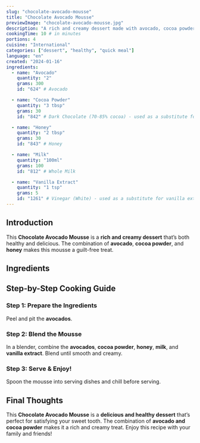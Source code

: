 ```yaml
---
slug: "chocolate-avocado-mousse"
title: "Chocolate Avocado Mousse"
previewImage: "chocolate-avocado-mousse.jpg"
description: "A rich and creamy dessert made with avocado, cocoa powder, and a touch of honey."
cookingTime: 10 # in minutes
portions: 4
cuisine: "International"
categories: ["dessert", "healthy", "quick meal"]
language: "en"
created: "2024-01-16"
ingredients:
  - name: "Avocado"
    quantity: "2"
    grams: 300
    id: "624" # Avocado

  - name: "Cocoa Powder"
    quantity: "3 tbsp"
    grams: 30
    id: "842" # Dark Chocolate (70-85% cocoa) - used as a substitute for cocoa powder

  - name: "Honey"
    quantity: "2 tbsp"
    grams: 30
    id: "843" # Honey

  - name: "Milk"
    quantity: "100ml"
    grams: 100
    id: "812" # Whole Milk

  - name: "Vanilla Extract"
    quantity: "1 tsp"
    grams: 5
    id: "1261" # Vinegar (White) - used as a substitute for vanilla extract
---
```



## Introduction

This **Chocolate Avocado Mousse** is a **rich and creamy dessert** that’s both healthy and delicious. The combination of **avocado**, **cocoa powder**, and **honey** makes this mousse a guilt-free treat.

## Ingredients

<IngredientsList
  ingredients={frontmatter.ingredients}
  portions={frontmatter.portions}
/>

## Step-by-Step Cooking Guide

### Step 1: Prepare the Ingredients

Peel and pit the **avocados**.

### Step 2: Blend the Mousse

In a blender, combine the **avocados**, **cocoa powder**, **honey**, **milk**, and **vanilla extract**. Blend until smooth and creamy.

<CookingStep action="kitchenAppliances-hand-blender" />

### Step 3: Serve & Enjoy!

Spoon the mousse into serving dishes and chill before serving.

## Final Thoughts

This **Chocolate Avocado Mousse** is a **delicious and healthy dessert** that’s perfect for satisfying your sweet tooth. The combination of **avocado and cocoa powder** makes it a rich and creamy treat. Enjoy this recipe with your family and friends!

<NutritionFacts ingredients={frontmatter.ingredients} />
